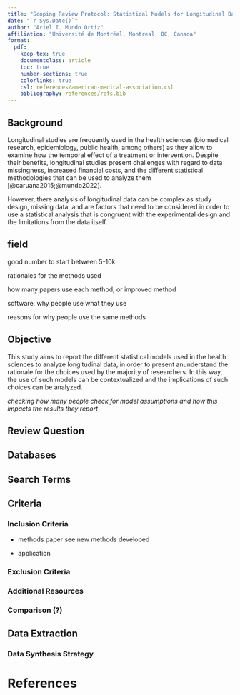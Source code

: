 ```yaml
---
title: "Scoping Review Protocol: Statistical Models for Longitudinal Data"
date: "`r Sys.Date()`"
author: "Ariel I. Mundo Ortiz"
affiliation: "Université de Montréal, Montreal, QC, Canada"
format:
  pdf:
    keep-tex: true
    documentclass: article
    toc: true
    number-sections: true
    colorlinks: true
    csl: references/american-medical-association.csl
    bibliography: references/refs.bib
---
```


## Background

Longitudinal studies are frequently used in the health sciences (biomedical research, epidemiology, public health, among others) as they allow to examine how the temporal effect of a treatment or intervention. Despite their benefits, longitudinal studies present challenges with regard to data missingness, increased financial costs, and the different statistical methodologies that can be used to analyze them [@caruana2015;@mundo2022].


However, there analysis of longitudinal data can be complex as study design, missing data, and are factors that need to be considered in order to use a statistical analysis that is congruent with the experimental design and the limitations from the data itself. 

## field


good number to start between 5-10k
 
rationales for the methods used
 
how many papers use each method, or improved method
 
software, why people use what they use
 
reasons for why people use the same methods
 
 
 
 


##  Objective

This study aims to report the different statistical models used in the health sciences to analyze longitudinal data, in order to present anunderstand the rationale for the choices used by the majority of researchers. In this way, the use of such models can be contextualized and the implications of such choices can be analyzed.  

_checking how many people check for model assumptions and how this impacts the results they report_

## Review Question

## Databases

## Search Terms

## Criteria

### Inclusion Criteria

- methods paper see new methods developed 

- application

### Exclusion Criteria

### Additional Resources

### Comparison (?)

## Data Extraction

### Data Synthesis Strategy

# References

::: {#refs}
:::